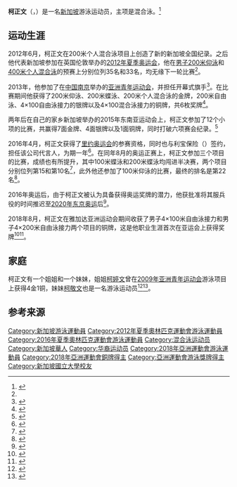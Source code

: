{{NoteTA|G1=Sports}}
{{Infobox swimmer
| name= 柯正文<br/>Quah Zheng Wen
| image= 
| imagesize=
| caption = 
| fullname = 柯正文
| nicknames = 
| nationality = {{SIN}}
| strokes = [[仰泳|仰泳]]、[[蝶泳|蝶泳]]、[[混合泳|混合泳]]
| club = 
| collegeteam =[[加利福尼亚大学伯克利分校|加利福尼亚大学（伯克利）]] 
| birth_date = {{birth date and age|1996|9|29|df=y}}<ref name=sports-reference/>
| birth_place = {{SIN}}
| death_date =
| death_place =
| height = {{height|m=1.77}}
| weight = 
| show-medals = no
| medaltemplates=
{{MedalSport|男子[[游泳|游泳]]}}
{{MedalCountry | {{SIN}} }}
{{MedalCompetition|[[亞洲運動會|亞洲運動會]]}}
{{MedalBronze|[[2018年亞洲運動會|2018 雅加達]]|[[2018年亞洲運動會游泳比賽|4×100米自由泳接力]]}}
{{MedalBronze|2018 雅加達|4×200米自由泳接力}}
{{MedalCompetition|[[东南亚运动会|东南亚运动会]]}}
{{MedalGold|[[2011年东南亚运动会|2011 印度尼西亚]]|[[2011年东南亚运动会游泳比赛|400米个人混合泳]]}}
{{MedalGold|[[2013年东南亚运动会|2013 内比都]]|[[2013年东南亚运动会游泳比赛|400米个人混合泳]]}}
{{MedalGold|2013 内比都|4×200米自由泳接力}}
{{MedalGold|2013 内比都|4×100米混合泳接力}}
{{MedalGold|[[2015年东南亚运动会|2015 新加坡]]|[[2015年东南亚运动会游泳比赛|50米仰泳]]}}
{{MedalGold|2015 新加坡|100米仰泳}}
{{MedalGold|2015 新加坡|200米仰泳}}
{{MedalGold|2015 新加坡|400米个人混合泳}}
{{MedalGold|2015 新加坡|4×100米自由泳接力}}
{{MedalGold|2015 新加坡|4×200米自由泳接力}}
{{MedalGold|2015 新加坡|4×100米混合泳接力}}
{{MedalGold|[[2017年东南亚运动会|2017 吉隆坡]]|[[2017年东南亚运动会游泳比赛|100米仰泳]]}}
{{MedalGold|2017 吉隆坡|200米仰泳}}
{{MedalGold|2017 吉隆坡|200米蝶泳}}
{{MedalGold|2017 吉隆坡|4×100米自由泳接力}}
{{MedalGold|2017 吉隆坡|4×200米自由泳接力}}
{{MedalGold|2017 吉隆坡|4×100米混合泳接力}}
{{MedalSilver|2011 印度尼西亚|200米蝶泳}}
{{MedalSilver|2013 内比都|100米仰泳}}
{{MedalSilver|2013 内比都|200米蝶泳}}
{{MedalSilver|2015 新加坡|200米个人混合泳}}
{{MedalSilver|2015 新加坡|200米蝶泳}}
{{MedalSilver|2015 新加坡|100米自由泳}}
{{MedalSilver|2015 新加坡|200米自由泳}}
{{MedalSilver|2017 吉隆坡|50米仰泳}}
{{MedalBronze|2011 印度尼西亚|50米仰泳}}
{{MedalBronze|2013 内比都|200米自由泳}}
{{MedalBronze|2015 新加坡|50米蝶泳}}
{{MedalCompetition|[[亚洲青年运动会|亚洲青年运动会]]}}
{{MedalGold|[[2013年亚洲青年运动会|2013 南京]]|[[2013年亞洲青年運動會游泳比賽|200米仰泳]]}}
{{MedalGold|2013 南京|200米蝶泳}}
{{MedalGold|2013 南京|200米个人混合泳}}
{{MedalSilver|2013 南京|200米自由泳}}
{{MedalSilver|2013 南京|4×100米自由泳接力}}
{{MedalBronze|2013 南京|4×100米混合泳接力}}
}}

'''柯正文'''（{{lang-en|Quah Zheng Wen}}，{{bd|1996年|9月29日||}}）是一名[[新加坡|新加坡]]游泳运动员，主项是混合泳。<ref name=sports-reference>{{cite web|url=http://www.sports-reference.com/olympics/athletes/qu/quah-zheng-wen-1.html |title=Quah Zheng Wen |website=sports-reference.com |accessdate=2016-05-20 |archiveurl=https://web.archive.org/web/20161203203317/http://www.sports-reference.com/olympics/athletes/qu/quah-zheng-wen-1.html |archivedate=2016-12-03 |deadurl=yes }}</ref>

==运动生涯==
2012年6月，柯正文在200米个人混合泳项目上创造了新的新加坡全国纪录。之后他代表新加坡参加在英国伦敦举办的[[2012年夏季奥林匹克运动会|2012年夏季奥运会]]，他在[[2012年夏季奧林匹克運動會男子200米背泳比賽|男子200米仰泳]]和[[2012年夏季奧林匹克運動會男子400米混合泳比賽|400米个人混合泳]]的预赛上分别位列35名和33名，均无缘下一轮比赛<ref name=sports-reference/>。

2013年，他参加了在[[中国|中国]][[南京|南京]]举办的[[2013年亚洲青年运动会|亚洲青年运动会]]，并担任开幕式旗手<ref>{{cite web | url=http://news.asiaone.com/news/sports/asian-youth-games-zheng-wen-takes-mantle | title=Asian Youth Games: Zheng Wen takes the mantle | publisher=[[AsiaOne|AsiaOne]] | date=2013-07-27 | accessdate=2013-12-15 | archive-date=2015-06-15 | archive-url=https://web.archive.org/web/20150615155931/http://news.asiaone.com/news/sports/asian-youth-games-zheng-wen-takes-mantle | dead-url=yes }}</ref>。在比赛期间他获得了200米仰泳、200米蝶泳、200米个人混合泳的金牌，200米自由泳、4×100自由泳接力的银牌以及4×100混合泳接力的铜牌，共6枚奖牌<ref>{{cite web|url=http://www.zaobao.com/culture/sports/singapore/story20130824-244673|title=亚洲青年运动会 我国交出5金12银6铜好成绩|publisher=[[联合早报|联合早报]]|date=2013-08-24|accessdate=2016-05-20}}</ref>。

两年后在自己的家乡新加坡举办的2015年东南亚运动会上，柯正文参加了12个小项的比赛，共赢得7面金牌、4面银牌以及1面铜牌，同时打破六项赛会纪录。<ref>{{cite web|url=https://sg.sports.yahoo.com/news/12-medals-in-12-events--here-s-what-it-cost-quah-zheng-wen-161500464.html |title=12 medals in 12 events: Here’s what it cost Quah Zheng Wen |publisher=Yahoo! Sports |date=2015-06-12 |accessdate=2016-05-20 |archiveurl=https://archive.is/20151120043619/https://sg.sports.yahoo.com/news/12-medals-in-12-events--here-s-what-it-cost-quah-zheng-wen-161500464.html |archivedate=2015-11-20 |deadurl=no }}</ref>

2016年4月，柯正文获得了[[2016年夏季奥林匹克运动会|里约奥运会]]的参赛资格，同时也与利宝保险（{{lang|en|Liberty Insurance}}）签约，担任该公司代言人，为期一年<ref>{{cite web|last1=Chew|first1=Pris|title=New Liberty Insurance Ambassador Quah Confident about Rio|url=http://www.prischew.com/sports/liberty-insurances-new-brand-ambassador-swimmer-quah-zheng-wen-is-confident-for-rio-2016-olympics/|website=PrisChew Dot Com|publisher=PrisChew Dot Com|accessdate=2016-04-27|date=2016-04-27|archive-date=2016-08-29|archive-url=https://web.archive.org/web/20160829024814/http://www.prischew.com/sports/liberty-insurances-new-brand-ambassador-swimmer-quah-zheng-wen-is-confident-for-rio-2016-olympics/|dead-url=no}}</ref>。在同年8月的奥运正赛上，柯正文参加三个项目的比赛，成绩也有所提升，其中100米蝶泳和200米蝶泳均闯进半决赛，两个项目分别位列第15和第10名<ref>{{cite web|url=http://www.zaobao.com/news/sports/story20160810-652230|title=【今日看点】柯正文游不进决赛|publisher=联合早报|date=2016-08-10|accessdate=2017-02-19}}</ref>，此外他还参加了100米仰泳的比赛，最终的排名是第22名<ref>{{cite web|url=http://www.zaobao.com/news/sports/story20160809-651838|title=高宁柯正文遭淘汰|publisher=联合早报|date=2016-08-09|accessdate=2017-02-19}}</ref>。

2016年奥运后，由于柯正文被认为具备获得奥运奖牌的潜力，他获批准将其服兵役的时间推迟至[[2020年夏季奥林匹克运动会|2020年东京奥运]]后<ref>{{cite news |title=Singapore swimmer Quah Zheng Wen to defer NS until after 2020 Olympics |url=https://www.channelnewsasia.com/news/singapore/singapore-swimmer-quah-zheng-wen-to-defer-ns-until-after-2020-ol-7814862 |date=2016-09-22 |accessdate=2018-07-03 |publisher=[[亚洲新闻台|Channel NewsAsia]] |deadurl=no |archiveurl=https://web.archive.org/web/20180703044446/https://www.channelnewsasia.com/news/singapore/singapore-swimmer-quah-zheng-wen-to-defer-ns-until-after-2020-ol-7814862 |archivedate=2018-07-03 }}</ref>。

2018年8月，柯正文在雅加达亚洲运动会期间收获了男子4×100米自由泳接力和男子4×200米自由泳接力两个项目的铜牌，这是他职业生涯首次在亚运会上获得奖牌<ref>{{cite web|url=https://www.zaobao.com.sg/znews/sports/story20180821-884722|title=临阵换将出奇制胜 我国男队夺亚运首铜|publisher=联合早报|date=2018-08-21|accessdate=2019-09-20|archive-date=2020-05-12|archive-url=https://web.archive.org/web/20200512040609/https://www.zaobao.com.sg/znews/sports/story20180821-884722|dead-url=no}}</ref><ref>{{cite web|url=https://www.zaobao.com/znews/sports/story20180823-885215|title=约瑟林为我国夺本届亚运首金 游泳接力与保龄球各添一铜|publisher=联合早报|date=2018-08-23|accessdate=2019-09-20}}</ref>。

==家庭==
柯正文有一个姐姐和一个妹妹，姐姐[[柯婷文|柯婷文]]曾在[[2009年亚洲青年运动会|2009年亚洲青年运动会]]游泳项目上获得4金1铜，妹妹[[柯敬文|柯敬文]]也是一名游泳运动员<ref>{{cite web | url=http://news.asiaone.com/News/Education/Story/A1Story20090622-150129.html | title=The 1 to watch | publisher=AsiaOne | accessdate=2013-12-15 | date=2009-06-23 | archive-date=2015-06-10 | archive-url=https://web.archive.org/web/20150610070012/http://news.asiaone.com/News/Education/Story/A1Story20090622-150129.html | dead-url=yes }}</ref><ref>{{cite web|url=http://news.asiaone.com/news/singapore/aquatic-family|title=Aquatic family|publisher=AsiaOne|date=2015-06-08|accessdate=2016-05-20|archive-date=2016-10-25|archive-url=https://web.archive.org/web/20161025183730/http://news.asiaone.com/news/singapore/aquatic-family|dead-url=yes}}</ref>。

==参考来源==
{{Reflist|2}}

{{DEFAULTSORT:Quah, Zheng Wen}}
[[Category:新加坡游泳運動員|Category:新加坡游泳運動員]]
[[Category:2012年夏季奧林匹克運動會游泳運動員|Category:2012年夏季奧林匹克運動會游泳運動員]]
[[Category:2016年夏季奧林匹克運動會游泳運動員|Category:2016年夏季奧林匹克運動會游泳運動員]]
[[Category:混合泳运动员|Category:混合泳运动员]]
[[Category:新加坡華人|Category:新加坡華人]]
[[Category:华裔运动员|Category:华裔运动员]]
[[Category:2018年亞洲運動會游泳運動員|Category:2018年亞洲運動會游泳運動員]]
[[Category:2018年亞洲運動會銅牌得主|Category:2018年亞洲運動會銅牌得主]]
[[Category:亞洲運動會游泳獎牌得主|Category:亞洲運動會游泳獎牌得主]]
[[Category:新加坡國立大學校友|Category:新加坡國立大學校友]]